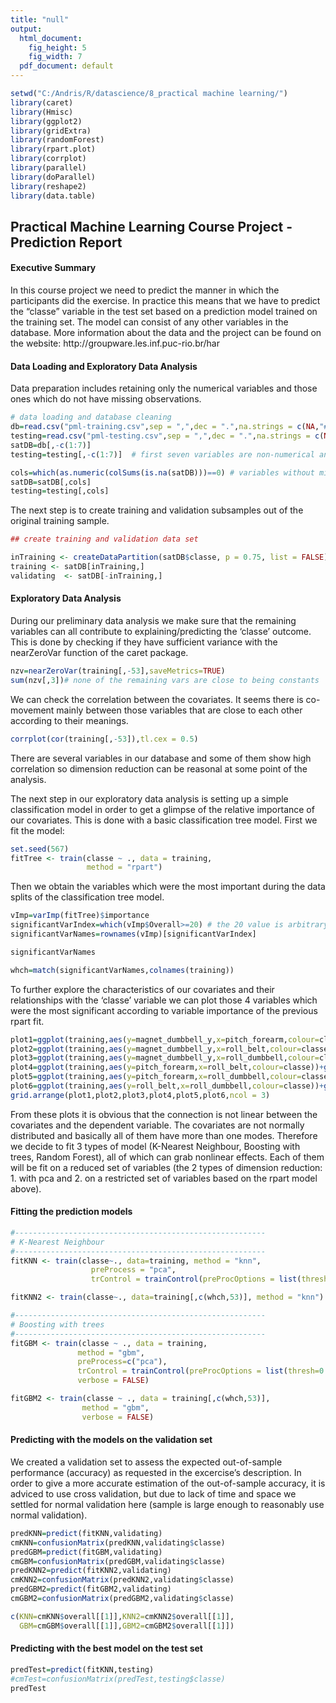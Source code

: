 ```yaml
---
title: "null"
output:
  html_document: 
    fig_height: 5
    fig_width: 7
  pdf_document: default
---
```

```r
setwd("C:/Andris/R/datascience/8_practical machine learning/")
library(caret)
library(Hmisc)
library(ggplot2)
library(gridExtra)
library(randomForest)
library(rpart.plot)
library(corrplot)
library(parallel)
library(doParallel)
library(reshape2)
library(data.table)
```
## Practical Machine Learning Course Project - Prediction Report

#### Executive Summary  

In this course project we need to predict the manner in which the participants did the exercise.
In practice this means that we have to predict the "classe" variable in the test set based on a prediction model trained on the training set. The model can consist of any other variables in the database. 
More information about the data and the project can be found on the website: http://groupware.les.inf.puc-rio.br/har 

#### Data Loading and Exploratory Data Analysis  

Data preparation includes retaining only the numerical variables and those ones which do not have missing observations.
```r
# data loading and database cleaning
db=read.csv("pml-training.csv",sep = ",",dec = ".",na.strings = c(NA,"#DIV/0!"))
testing=read.csv("pml-testing.csv",sep = ",",dec = ".",na.strings = c(NA,"#DIV/0!"))
satDB=db[,-c(1:7)]
testing=testing[,-c(1:7)]  # first seven variables are non-numerical and 

cols=which(as.numeric(colSums(is.na(satDB)))==0) # variables without missing values selected
satDB=satDB[,cols]
testing=testing[,cols]
```

The next step is to create training and validation subsamples out of the original training sample.

```r
## create training and validation data set

inTraining <- createDataPartition(satDB$classe, p = 0.75, list = FALSE)
training <- satDB[inTraining,]
validating  <- satDB[-inTraining,]
```

#### Exploratory Data Analysis  

During our preliminary data analysis we make sure that the remaining variables can all contribute to explaining/predicting the 'classe' outcome. This is done by checking if they have sufficient variance with the nearZeroVar function of the caret package.
```r
nzv=nearZeroVar(training[,-53],saveMetrics=TRUE)
sum(nzv[,3])# none of the remaining vars are close to being constants
```
We can check the correlation between the covariates. It seems there is co-movement mainly between those variables that are close to each other according to their meanings.
```r
corrplot(cor(training[,-53]),tl.cex = 0.5)
```
There are several variables in our database and some of them show high correlation so dimension reduction can be reasonal at some point of the analysis. 

The next step in our exploratory data analysis is setting up a simple classification model in order to get a glimpse of the relative importance of our covariates. This is done with a basic classification tree model. First we fit the model:
```r
set.seed(567)
fitTree <- train(classe ~ ., data = training, 
                 method = "rpart")
```

Then we obtain the variables which were the most important during the data splits of the classification tree model.

```r
vImp=varImp(fitTree)$importance
significantVarIndex=which(vImp$Overall>=20) # the 20 value is arbitrary, I wanted to select only a small number of variables
significantVarNames=rownames(vImp)[significantVarIndex]
```
```r
significantVarNames
```
```r
whch=match(significantVarNames,colnames(training))

```

To further  explore the characteristics of our covariates and their relationships with the 'classe' variable we can plot those 4 variables which were the most significant according to variable importance of the previous rpart fit.

```r
plot1=ggplot(training,aes(y=magnet_dumbbell_y,x=pitch_forearm,colour=classe))+geom_point()
plot2=ggplot(training,aes(y=magnet_dumbbell_y,x=roll_belt,colour=classe))+geom_point()
plot3=ggplot(training,aes(y=magnet_dumbbell_y,x=roll_dumbbell,colour=classe))+geom_point()
plot4=ggplot(training,aes(y=pitch_forearm,x=roll_belt,colour=classe))+geom_point()
plot5=ggplot(training,aes(y=pitch_forearm,x=roll_dumbbell,colour=classe))+geom_point()
plot6=ggplot(training,aes(y=roll_belt,x=roll_dumbbell,colour=classe))+geom_point()
grid.arrange(plot1,plot2,plot3,plot4,plot5,plot6,ncol = 3)
```

From these plots it is obvious that the connection is not linear between the covariates and the dependent variable. The covariates are not normally distributed and basically all of them have more than one modes.
Therefore we decide to fit 3 types of model (K-Nearest Neighbour, Boosting with trees, Random Forest), all of which can grab nonlinear effects. Each of them will be fit on a reduced set of variables (the 2 types of dimension reduction: 1. with pca and 2. on a restricted set of variables based on the rpart model above).

#### Fitting the prediction models

```r
#--------------------------------------------------------
# K-Nearest Neighbour
#--------------------------------------------------------
fitKNN <- train(classe~., data=training, method = "knn", 
                  preProcess = "pca",
                  trControl = trainControl(preProcOptions = list(thresh=0.7)))

fitKNN2 <- train(classe~., data=training[,c(whch,53)], method = "knn")
```

```r
#--------------------------------------------------------
# Boosting with trees
#--------------------------------------------------------
fitGBM <- train(classe ~ ., data = training, 
               method = "gbm",
               preProcess=c("pca"),
               trControl = trainControl(preProcOptions = list(thresh=0.7)),
               verbose = FALSE)

fitGBM2 <- train(classe ~ ., data = training[,c(whch,53)], 
                method = "gbm",
                verbose = FALSE)
```


#### Predicting with the models on the validation set
We created a validation set to assess the expected out-of-sample performance (accuracy) as requested in the excercise's description. In order to give a more accurate estimation of the out-of-sample accuracy, it is adviced to use cross validation, but due to lack of time and space we settled for normal validation here (sample is large enough to reasonably use normal validation).


```r
predKNN=predict(fitKNN,validating)
cmKNN=confusionMatrix(predKNN,validating$classe)
predGBM=predict(fitGBM,validating)
cmGBM=confusionMatrix(predGBM,validating$classe)
predKNN2=predict(fitKNN2,validating)
cmKNN2=confusionMatrix(predKNN2,validating$classe)
predGBM2=predict(fitGBM2,validating)
cmGBM2=confusionMatrix(predGBM2,validating$classe)
```

```r
c(KNN=cmKNN$overall[[1]],KNN2=cmKNN2$overall[[1]],
  GBM=cmGBM$overall[[1]],GBM2=cmGBM2$overall[[1]])
```

#### Predicting with the best model on the test set

```r
predTest=predict(fitKNN,testing)
#cmTest=confusionMatrix(predTest,testing$classe)
predTest
```


